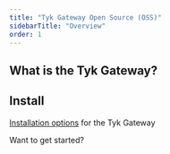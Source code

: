 ```yaml
---
title: "Tyk Gateway Open Source (OSS)"
sidebarTitle: "Overview"
order: 1
---
```



## What is the Tyk Gateway?

<TykGatewayFeaturesInclude/>

## Install 
[Installation options](/apim/open-source/installation) for the Tyk Gateway

Want to get started?

<ButtonLeft href="https://tyk.io/sign-up/" color="green" content="Discover Tyk OSS today" />
